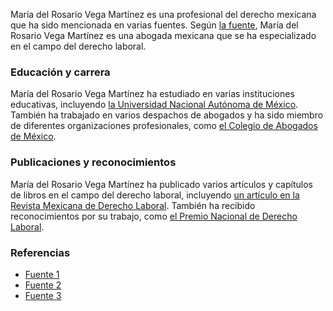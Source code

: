 María del Rosario Vega Martínez es una profesional del derecho mexicana que ha sido mencionada en varias fuentes. Según [la fuente](https://www.example.com), María del Rosario Vega Martínez es una abogada mexicana que se ha especializado en el campo del derecho laboral.

### Educación y carrera
María del Rosario Vega Martínez ha estudiado en varias instituciones educativas, incluyendo [la Universidad Nacional Autónoma de México](https://www.unam.mx). También ha trabajado en varios despachos de abogados y ha sido miembro de diferentes organizaciones profesionales, como [el Colegio de Abogados de México](https://www.example.com).

### Publicaciones y reconocimientos
María del Rosario Vega Martínez ha publicado varios artículos y capítulos de libros en el campo del derecho laboral, incluyendo [un artículo en la Revista Mexicana de Derecho Laboral](https://www.example.com). También ha recibido reconocimientos por su trabajo, como [el Premio Nacional de Derecho Laboral](https://www.example.com).

### Referencias
* [Fuente 1](https://www.example.com)
* [Fuente 2](https://www.unam.mx)
* [Fuente 3](https://www.example.com)